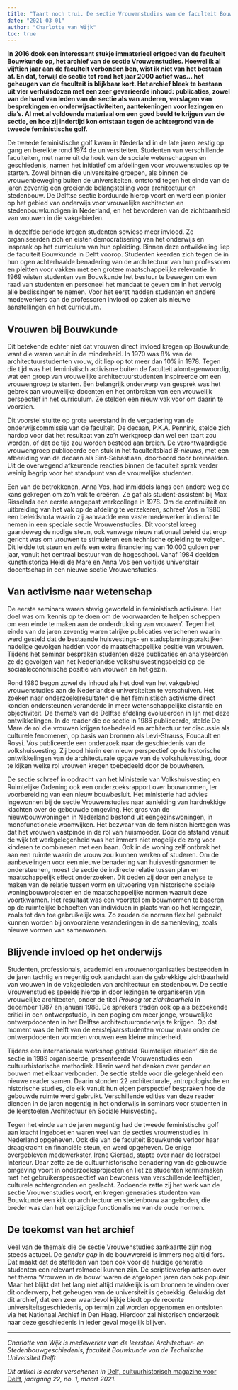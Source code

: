 ```yaml
---
title: "Taart noch trui. De sectie Vrouwenstudies van de faculteit Bouwkunde"
date: "2021-03-01"
author: "Charlotte van Wijk"
toc: true
---
```


**In 2016 dook een interessant stukje immaterieel erfgoed van de faculteit Bouwkunde op, het archief van de sectie Vrouwenstudies. Hoewel ik al vijftien jaar aan de faculteit verbonden ben, wist ik niet van het bestaan af. En dat, terwijl de sectie tot rond het jaar 2000 actief was… het geheugen van de faculteit is blijkbaar kort. Het archief bleek te bestaan uit vier verhuisdozen met een zeer gevarieerde inhoud: publicaties, zowel van de hand van leden van de sectie als van anderen, verslagen van besprekingen en onderwijsactiviteiten, aantekeningen voor lezingen en dia’s. Al met al voldoende materiaal om een goed beeld te krijgen van de sectie, en hoe zij indertijd kon ontstaan tegen de achtergrond van de tweede feministische golf.**

De tweede feministische golf kwam in Nederland in de late jaren zestig op gang en bereikte rond 1974 de universiteiten. Studenten van verschillende faculteiten, met name uit de hoek van de sociale wetenschappen en geschiedenis, namen het initiatief om afdelingen voor vrouwenstudies op te starten. Zowel binnen die universitaire groepen, als binnen de vrouwenbeweging buiten de universiteiten, ontstond tegen het einde van de jaren zeventig een groeiende belangstelling voor architectuur en stedenbouw. De Delftse sectie borduurde hierop voort en werd een pionier op het gebied van onderwijs voor vrouwelijke architecten en stedenbouwkundigen in Nederland, en het bevorderen van de zichtbaarheid van vrouwen in die vakgebieden.

In dezelfde periode kregen studenten sowieso meer invloed. Ze organiseerden zich en eisten democratisering van het onderwijs en inspraak op het curriculum van hun opleiding. Binnen deze ontwikkeling liep de faculteit Bouwkunde in Delft voorop. Studenten keerden zich tegen de in hun ogen achterhaalde benadering van de architectuur van hun professoren en pleitten voor vakken met een grotere maatschappelijke relevantie. In 1969 wisten studenten van Bouwkunde het bestuur te bewegen om een raad van studenten en personeel het mandaat te geven om in het vervolg alle beslissingen te nemen. Voor het eerst hadden studenten en andere medewerkers dan de professoren invloed op zaken als nieuwe aanstellingen en het curriculum.

## Vrouwen bij Bouwkunde

Dit betekende echter niet dat vrouwen direct invloed kregen op Bouwkunde, want die waren veruit in de minderheid. In 1970 was 8% van de architectuurstudenten vrouw, dit liep op tot meer dan 10% in 1978. Tegen die tijd was het feministisch activisme buiten de faculteit alomtegenwoordig, wat een groep van vrouwelijke architectuurstudenten inspireerde om een vrouwengroep te starten. Een belangrijk onderwerp van gesprek was het gebrek aan vrouwelijke docenten en het ontbreken van een vrouwelijk perspectief in het curriculum. Ze stelden een nieuw vak voor om daarin te voorzien.

Dit voorstel stuitte op grote weerstand in de vergadering van de onderwijscommissie van de faculteit. De decaan, P.K.A. Pennink, stelde zich hardop voor dat het resultaat van zo’n werkgroep dan wel een taart zou worden, of dat de tijd zou worden besteed aan breien. De verontwaardigde vrouwengroep publiceerde een stuk in het faculteitsblad _B-nieuws_, met een afbeelding van de decaan als Sint-Sebastiaan, doorboord door breinaalden. Uit de overwegend afkeurende reacties binnen de faculteit sprak verder weinig begrip voor het standpunt van de vrouwelijke studenten.

Een van de betrokkenen, Anna Vos, had inmiddels langs een andere weg de kans gekregen om zo’n vak te creëren. Ze gaf als student-assistent bij Max Risselada een eerste aangepast werkcollege in 1978. Om de continuïteit en uitbreiding van het vak op de afdeling te verzekeren, schreef Vos in 1980 een beleidsnota waarin zij aanraadde een vaste medewerker in dienst te nemen in een speciale sectie Vrouwenstudies. Dit voorstel kreeg gaandeweg de nodige steun, ook vanwege nieuw nationaal beleid dat erop gericht was om vrouwen te stimuleren een technische opleiding te volgen. Dit leidde tot steun en zelfs een extra financiering van 10.000 gulden per jaar, vanuit het centraal bestuur van de hogeschool. Vanaf 1984 deelden kunsthistorica Heidi de Mare en Anna Vos een voltijds universitair docentschap in een nieuwe sectie Vrouwenstudies.

## Van activisme naar wetenschap

De eerste seminars waren stevig geworteld in feministisch activisme. Het doel was om ‘kennis op te doen om de voorwaarden te helpen scheppen om een einde te maken aan de onderdrukking van vrouwen’. Tegen het einde van de jaren zeventig waren talrijke publicaties verschenen waarin werd gesteld dat de bestaande huisvestings- en stadsplanningspraktijken nadelige gevolgen hadden voor de maatschappelijke positie van vrouwen. Tijdens het seminar bespraken studenten deze publicaties en analyseerden ze de gevolgen van het Nederlandse volkshuisvestingsbeleid op de sociaaleconomische positie van vrouwen en het gezin.

Rond 1980 begon zowel de inhoud als het doel van het vakgebied vrouwenstudies aan de Nederlandse universiteiten te verschuiven. Het zoeken naar onderzoeksresultaten die het feministisch activisme direct konden ondersteunen veranderde in meer wetenschappelijke distantie en objectiviteit. De thema’s van de Delftse afdeling evolueerden in lijn met deze ontwikkelingen. In de reader die de sectie in 1986 publiceerde, stelde De Mare de rol die vrouwen krijgen toebedeeld en architectuur ter discussie als culturele fenomenen, op basis van bronnen als Levi-Strauss, Foucault en Rossi. Vos publiceerde een onderzoek naar de geschiedenis van de volkshuisvesting. Zij bood hierin een nieuw perspectief op de historische ontwikkelingen van de architecturale opgave van de volkshuisvesting, door te kijken welke rol vrouwen kregen toebedeeld door de bouwheren.

De sectie schreef in opdracht van het Ministerie van Volkshuisvesting en Ruimtelijke Ordening ook een onderzoeksrapport over bouwnormen, ter voorbereiding van een nieuw bouwbesluit. Het ministerie had advies ingewonnen bij de sectie Vrouwenstudies naar aanleiding van hardnekkige klachten over de gebouwde omgeving. Het gros van de nieuwbouwwoningen in Nederland bestond uit eengezinswoningen, in monofunctionele woonwijken. Het bezwaar van de feministen hiertegen was dat het vrouwen vastpinde in de rol van huismoeder. Door de afstand vanuit de wijk tot werkgelegenheid was het immers niet mogelijk de zorg voor kinderen te combineren met een baan. Ook in de woning zelf ontbrak het aan een ruimte waarin de vrouw zou kunnen werken of studeren. Om de aanbevelingen voor een nieuwe benadering van huisvestingsnormen te ondersteunen, moest de sectie de indirecte relatie tussen plan en maatschappelijk effect onderzoeken. Dit deden zij door een analyse te maken van de relatie tussen vorm en uitvoering van historische sociale woningbouwprojecten en de maatschappelijke normen waaruit deze voortkwamen. Het resultaat was een voorstel om bouwnormen te baseren op de ruimtelijke behoeften van individuen in plaats van op het kerngezin, zoals tot dan toe gebruikelijk was. Zo zouden de normen flexibel gebruikt kunnen worden bij onvoorziene veranderingen in de samenleving, zoals nieuwe vormen van samenwonen.

## Blijvende invloed op het onderwijs

Studenten, professionals, academici en vrouwenorganisaties besteedden in de jaren tachtig en negentig ook aandacht aan de gebrekkige zichtbaarheid van vrouwen in de vakgebieden van architectuur en stedenbouw. De sectie Vrouwenstudies speelde hierop in door lezingen te organiseren van vrouwelijke architecten, onder de titel _Proloog tot zichtbaarheid_ in december 1987 en januari 1988. De sprekers traden ook op als bezoekende critici in een ontwerpstudio, in een poging om meer jonge, vrouwelijke ontwerpdocenten in het Delftse architectuuronderwijs te krijgen. Op dat moment was de helft van de eerstejaarsstudenten vrouw, maar onder de ontwerpdocenten vormden vrouwen een kleine minderheid.

Tijdens een internationale workshop getiteld ‘Ruimtelijke rituelen’ die de sectie in 1989 organiseerde, presenteerde Vrouwenstudies een cultuurhistorische methodiek. Hierin werd het denken over gender en bouwen met elkaar verbonden. De sectie stelde voor die gelegenheid een nieuwe reader samen. Daarin stonden 22 architecturale, antropologische en historische studies, die elk vanuit hun eigen perspectief bespraken hoe de gebouwde ruimte werd gebruikt. Verschillende edities van deze reader dienden in de jaren negentig in het onderwijs in seminars voor studenten in de leerstoelen Architectuur en Sociale Huisvesting.

Tegen het einde van de jaren negentig had de tweede feministische golf aan kracht ingeboet en waren veel van de secties vrouwenstudies in Nederland opgeheven. Ook die van de faculteit Bouwkunde verloor haar draagkracht en financiële steun, en werd opgeheven. De enige overgebleven medewerkster, Irene Cieraad, stapte over naar de leerstoel Interieur. Daar zette ze de cultuurhistorische benadering van de gebouwde omgeving voort in onderzoeksprojecten en liet ze studenten kennismaken met het gebruikersperspectief van bewoners van verschillende leeftijden, culturele achtergronden en geslacht. Zodoende zette zij het werk van de sectie Vrouwenstudies voort, en kregen generaties studenten van Bouwkunde een kijk op architectuur en stedenbouw aangeboden, die breder was dan het eenzijdige functionalisme van de oude normen.

## De toekomst van het archief

Veel van de thema’s die de sectie Vrouwenstudies aankaartte zijn nog steeds actueel. De _gender_ _gap_ in de bouwwereld is immers nog altijd fors. Dat maakt dat de stafleden van toen ook voor de huidige generatie studenten een relevant rolmodel kunnen zijn. De scriptiewerkplaatsen over het thema ‘Vrouwen in de bouw’ waren de afgelopen jaren dan ook populair. Maar het blijkt dat het lang niet altijd makkelijk is om bronnen te vinden over dit onderwerp, het geheugen van de universiteit is gebrekkig. Gelukkig dat dit archief, dat een zeer waardevol kijkje biedt op de recente universiteitsgeschiedenis, op termijn zal worden opgenomen en ontsloten via het Nationaal Archief in Den Haag. Hierdoor zal historisch onderzoek naar deze geschiedenis in ieder geval mogelijk blijven.

---

_Charlotte van Wijk is medewerker van de leerstoel_ _Architectuur- en Stedenbouwgeschiedenis, faculteit Bouwkunde van de Technische Universiteit Delft_

_Dit artikel is eerder verschenen in_ [Delf, cultuurhistorisch magazine voor Delft](https://delfia-batavorum.nl/publicaties/delf)_, jaargang 22, no. 1, maart 2021._
